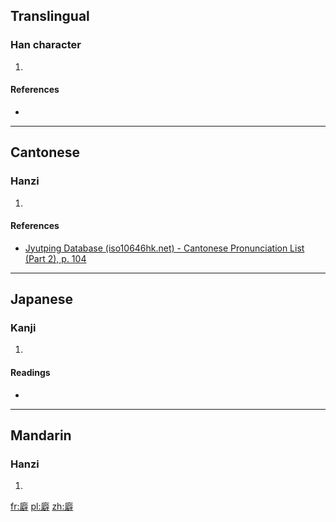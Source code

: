 ==Translingual==

===Han character===
{{Han char|rn=53|rad=广|as=13|sn=16|four=0024<sub>1</sub>|canj=戈尸口十 (ISRJ)|ids=⿸[[广]][[辟]]}}

# {{defn|Han|sort=广13}}

====References====
* {{Han ref|kx=0351.140|dkj=09508|dj=0664.160|hdz=20906.030|uh=5EE6|ud=24294|bh=E971|bd=59761}}

----

==Cantonese==

===Hanzi===
{{yue-hanzi|jyut=[[bik1]]|y=bik1}}

# {{defn|lang=yue|sort=广13}}

====References====
* [http://www.iso10646hk.net/jp/document/download.jsp Jyutping Database (iso10646hk.net) - Cantonese Pronunciation List (Part 2), p. 104]

----

==Japanese==

===Kanji===
{{ja-kanji|grade=|rs=广13}}

# {{defn|lang=ja|sort=广13}}

====Readings====
* {{ja-readings|on=[[へき]] (heki), [[ひやく]] (hiyaku)|kun=[[かき]] (kaki), [[へや]] (heya)}}

----

==Mandarin==

===Hanzi===
{{cmn-hanzi|pin=[[bì]] ([[bi4]])|wg=pi<sup>4</sup>}}

# {{defn|lang=cmn|sort=广13}}

[[fr:廦]]
[[pl:廦]]
[[zh:廦]]